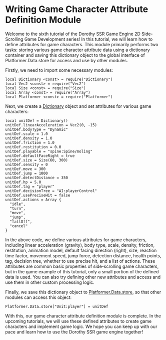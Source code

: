 
# Writing Game Character Attribute Definition Module

Welcome to the sixth tutorial of the Dorothy SSR Game Engine 2D Side-Scrolling Game Development series! In this tutorial, we will learn how to define attributes for game characters. This module primarily performs two tasks: storing various game character attribute data using a dictionary container and saving this dictionary object to the global interface of Platformer.Data.store for access and use by other modules.

Firstly, we need to import some necessary modules:

```tl title="Script/Unit.tl"
local Dictionary <const> = require("Dictionary")
local Vec2 <const> = require("Vec2")
local Size <const> = require("Size")
local Array <const> = require("Array")
local Platformer <const> = require("Platformer")
```

Next, we create a [Dictionary](/docs/api/Class/Dictionary) object and set attributes for various game characters:

```tl title="Script/Unit.tl"
local unitDef = Dictionary()
unitDef.linearAcceleration = Vec2(0, -15)
unitDef.bodyType = "Dynamic"
unitDef.scale = 1.0
unitDef.density = 1.0
unitDef.friction = 1.0
unitDef.restitution = 0.0
unitDef.playable = "spine:Spine/moling"
unitDef.defaultFaceRight = true
unitDef.size = Size(60, 300)
unitDef.sensity = 0
unitDef.move = 300
unitDef.jump = 1000
unitDef.detectDistance = 350
unitDef.hp = 5.0
unitDef.tag = "player"
unitDef.decisionTree = "AI:playerControl"
unitDef.usePreciseHit = false
unitDef.actions = Array {
  "idle",
  "turn",
  "move",
  "jump",
  "fallOff",
  "cancel"
}
```

In the above code, we define various attributes for game characters, including linear acceleration (gravity), body type, scale, density, friction, restitution, animation model, default facing direction (right), size, reaction time factor, movement speed, jump force, detection distance, health points, tag, decision tree, whether to use precise hit, and a list of actions. These attributes are common basic properties of side-scrolling game characters, but in the game example of this tutorial, only a small portion of the defined data is used. You can also try defining other new attributes and access and use them in other custom processing logic.

Finally, we save this dictionary object to [Platformer.Data.store](/docs/api/Class/Platformer/Data#store), so that other modules can access this object:

```tl title="Script/Unit.tl"
Platformer.Data.store["Unit:player"] = unitDef
```

With this, our game character attribute definition module is complete. In the upcoming tutorials, we will use these defined attributes to create game characters and implement game logic. We hope you can keep up with our pace and learn how to use the Dorothy SSR game engine together!